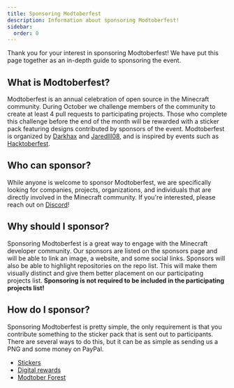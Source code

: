 ```yaml
---
title: Sponsoring Modtoberfest
description: Information about sponsoring Modtoberfest!
sidebar:
  order: 0
---
```

Thank you for your interest in sponsoring Modtoberfest! We have put this page together as an in-depth guide to
sponsoring the event.

## What is Modtoberfest?
Modtoberfest is an annual celebration of open source in the Minecraft community. During October we challenge members of
the community to create at least 4 pull requests to participating projects. Those who complete this challenge before the
end of the month will be rewarded with a sticker pack featuring designs contributed by sponsors of the event.
Modtoberfest is organized by [Darkhax](https://www.curseforge.com/members/darkhaxdev/projects) and [Jaredlll08](https://www.curseforge.com/members/jaredlll08/projects), and is inspired by events such as
[Hacktoberfest](https://hacktoberfest.com/).

## Who can sponsor?
While anyone is welcome to sponsor Modtoberfest, we are specifically looking for companies, projects, organizations, and
individuals that are directly involved in the Minecraft community. If you're interested, please reach out on
[Discord](https://discord.modtoberfest.com)!

## Why should I sponsor?
Sponsoring Modtoberfest is a great way to engage with the Minecraft developer community. Our sponsors are listed on the
sponsors page and will be able to link an image, a website, and some social links. Sponsors will also be able to
highlight repositories on the repo list. This will make them visually distinct and give them better placement on our
participating projects list. **Sponsoring is not required to be included in the participating projects list!**

## How do I sponsor?
Sponsoring Modtoberfest is pretty simple, the only requirement is that you contribute something to the sticker pack that
is sent out to participants. There are several ways to do this, but it can be as simple as sending us a PNG and some
money on PayPal.

- [Stickers](/sponsor-options/stickers)
- [Digital rewards](/sponsor-options/digital-rewards)
- [Modtober Forest](/sponsor-options/modtober-forest)